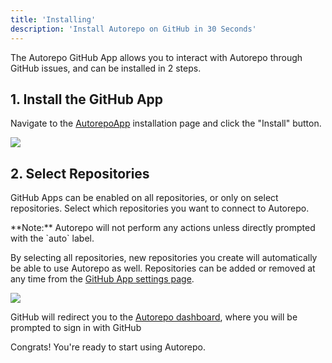 ```yaml
---
title: 'Installing'
description: 'Install Autorepo on GitHub in 30 Seconds'
---
```


The Autorepo GitHub App allows you to interact with Autorepo through GitHub issues, and can be installed in 2 steps.

## 1. Install the GitHub App

Navigate to the [AutorepoApp](https://github.com/apps/autorepoapp) installation page and click the "Install" button.

<Frame>
  <img src="/images/install.png" />
</Frame>

## 2. Select Repositories

GitHub Apps can be enabled on all repositories, or only on select repositories. Select which repositories you want to connect to Autorepo.

<Note>
  **Note:** Autorepo will not perform any actions unless directly prompted with the `auto` label.
</Note>

By selecting all repositories, new repositories you create will automatically be able to use Autorepo as well. Repositories can be added or removed at any time from the [GitHub App settings page](https://github.com/settings/installations).


<Frame>
  <img src="/images/select-repositories.png" />
</Frame>

<br />

GitHub will redirect you to the [Autorepo dashboard](https://app.autorepo.io), where you will be prompted to sign in with GitHub

Congrats! You're ready to start using Autorepo.
